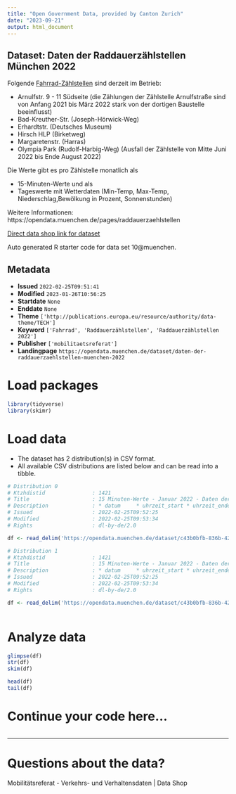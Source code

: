```yaml
---
title: "Open Government Data, provided by Canton Zurich"
date: "2023-09-21"
output: html_document
---
```


## Dataset: Daten der Raddauerzählstellen München 2022

Folgende [Fahrrad-Zählstellen](/dataset/raddauerzaehlstellen-muenchen) sind derzeit im Betrieb:

* Arnulfstr. 9 - 11 Südseite (die Zählungen der Zählstelle Arnulfstraße sind von Anfang 2021 bis März 2022 stark von der dortigen Baustelle beeinflusst)
* Bad-Kreuther-Str. (Joseph-Hörwick-Weg)
* Erhardtstr. (Deutsches Museum)
* Hirsch HLP (Birketweg)
* Margaretenstr. (Harras)
* Olympia Park (Rudolf-Harbig-Weg) (Ausfall der Zählstelle von Mitte Juni 2022 bis Ende August 2022)

Die Werte gibt es pro Zählstelle monatlich als

* 15-Minuten-Werte und als
* Tageswerte mit Wetterdaten (Min-Temp, Max-Temp, Niederschlag,Bewölkung in Prozent, Sonnenstunden)

Weitere Informationen: https://opendata.muenchen.de/pages/raddauerzaehlstellen

[Direct data shop link for dataset](XYZ10@muenchen)

Auto generated R starter code for data set 10@muenchen.

## Metadata

- **Issued** `2022-02-25T09:51:41`
- **Modified** `2023-01-26T10:56:25`
- **Startdate** `None`
- **Enddate** `None`
- **Theme** `['http://publications.europa.eu/resource/authority/data-theme/TECH']`
- **Keyword** `['Fahrrad', 'Raddauerzählstellen', 'Raddauerzählstellen 2022']`
- **Publisher** `['mobilitaetsreferat']`
- **Landingpage** `https://opendata.muenchen.de/dataset/daten-der-raddauerzaehlstellen-muenchen-2022`


# Load packages

```r

library(tidyverse)
library(skimr)

```

# Load data

-   The dataset has 2 distribution(s) in CSV format.
-   All available CSV distributions are listed below and can be read into a tibble.

```r

# Distribution 0
# Ktzhdistid               : 1421
# Title                    : 15 Minuten-Werte - Januar 2022 - Daten der Raddauerzählstellen München
# Description              : * datum	 * uhrzeit_start * uhrzeit_ende * zaehlstelle * richtung_1 * richtung_2 * gesamt Die Richtung (richtung_1 und richtung_2) und der ausführliche Namen der jeweiligen Zählstellen finden sich im [Datensatz Raddauerzählstellen](/dataset/raddauerzaehlstellen-muenchen).
# Issued                   : 2022-02-25T09:52:25
# Modified                 : 2022-02-25T09:53:34
# Rights                   : dl-by-de/2.0

df <- read_delim('https://opendata.muenchen.de/dataset/c43b0bfb-836b-4291-b987-bf0fde74daaa/resource/6923fc72-b67f-4257-907f-f5138040afba/download/rad_2022_01_15min.csv')

# Distribution 1
# Ktzhdistid               : 1421
# Title                    : 15 Minuten-Werte - Januar 2022 - Daten der Raddauerzählstellen München
# Description              : * datum	 * uhrzeit_start * uhrzeit_ende * zaehlstelle * richtung_1 * richtung_2 * gesamt Die Richtung (richtung_1 und richtung_2) und der ausführliche Namen der jeweiligen Zählstellen finden sich im [Datensatz Raddauerzählstellen](/dataset/raddauerzaehlstellen-muenchen).
# Issued                   : 2022-02-25T09:52:25
# Modified                 : 2022-02-25T09:53:34
# Rights                   : dl-by-de/2.0

df <- read_delim('https://opendata.muenchen.de/dataset/c43b0bfb-836b-4291-b987-bf0fde74daaa/resource/6923fc72-b67f-4257-907f-f5138040afba/download/rad_2022_01_15min.csv')



```

# Analyze data

```r

glimpse(df)
str(df)
skim(df)

head(df)
tail(df)

```

# Continue your code here...

```r

```

------------------------------------------------------------------------

# Questions about the data?

Mobilitätsreferat - Verkehrs- und Verhaltensdaten | Data Shop

